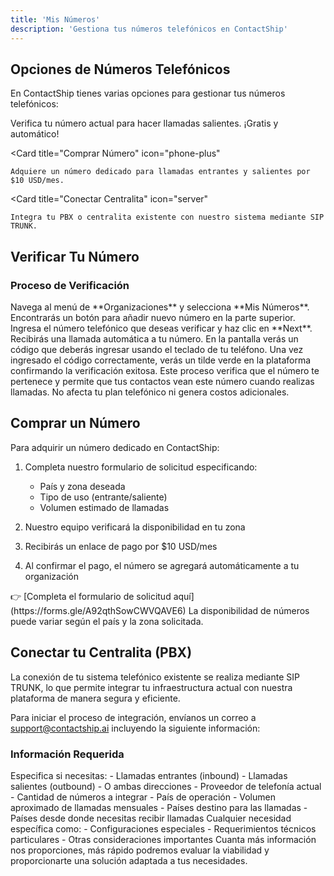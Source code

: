 ```yaml
---
title: 'Mis Números'
description: 'Gestiona tus números telefónicos en ContactShip'
---
```


## Opciones de Números Telefónicos

En ContactShip tienes varias opciones para gestionar tus números telefónicos:

<CardGroup cols={2}>
  <Card 
    title="Verificar Tu Número" 
    icon="phone-arrow-right"
  >
    Verifica tu número actual para hacer llamadas salientes. ¡Gratis y automático!
  </Card>

  <Card 
    title="Comprar Número" 
    icon="phone-plus"
  >
    Adquiere un número dedicado para llamadas entrantes y salientes por $10 USD/mes.
  </Card>

  <Card 
    title="Conectar Centralita" 
    icon="server"
  >
    Integra tu PBX o centralita existente con nuestro sistema mediante SIP TRUNK.
  </Card>
</CardGroup>

## Verificar Tu Número

### Proceso de Verificación

<Steps>
  <Step title="Acceder a Mis Números">
    Navega al menú de **Organizaciones** y selecciona **Mis Números**. Encontrarás un botón para añadir nuevo número en la parte superior.
  </Step>
  <Step title="Ingresar Número">
    Ingresa el número telefónico que deseas verificar y haz clic en **Next**.
  </Step>
  <Step title="Verificación por Llamada">
    Recibirás una llamada automática a tu número. En la pantalla verás un código que deberás ingresar usando el teclado de tu teléfono.
  </Step>
  <Step title="Confirmación">
    Una vez ingresado el código correctamente, verás un tilde verde en la plataforma confirmando la verificación exitosa.
  </Step>
</Steps>

<Note>
Este proceso verifica que el número te pertenece y permite que tus contactos vean este número cuando realizas llamadas. No afecta tu plan telefónico ni genera costos adicionales.
</Note>

## Comprar un Número

Para adquirir un número dedicado en ContactShip:

1. Completa nuestro formulario de solicitud especificando:
   - País y zona deseada
   - Tipo de uso (entrante/saliente)
   - Volumen estimado de llamadas

2. Nuestro equipo verificará la disponibilidad en tu zona
3. Recibirás un enlace de pago por $10 USD/mes
4. Al confirmar el pago, el número se agregará automáticamente a tu organización

<Note>
👉 [Completa el formulario de solicitud aquí](https://forms.gle/A92qthSowCWVQAVE6)
</Note>

<Warning>
La disponibilidad de números puede variar según el país y la zona solicitada.
</Warning>

## Conectar tu Centralita (PBX)

La conexión de tu sistema telefónico existente se realiza mediante SIP TRUNK, lo que permite integrar tu infraestructura actual con nuestra plataforma de manera segura y eficiente.

Para iniciar el proceso de integración, envíanos un correo a [support@contactship.ai](mailto:support@contactship.ai) incluyendo la siguiente información:

### Información Requerida

<Steps>
  <Step title="Tipo de Llamadas">
    Especifica si necesitas:
    - Llamadas entrantes (inbound)
    - Llamadas salientes (outbound)
    - O ambas direcciones
  </Step>
  <Step title="Detalles del Sistema Actual">
    - Proveedor de telefonía actual
    - Cantidad de números a integrar
    - País de operación
  </Step>
  <Step title="Volumen y Alcance">
    - Volumen aproximado de llamadas mensuales
    - Países destino para las llamadas
    - Países desde donde necesitas recibir llamadas
  </Step>
  <Step title="Requisitos Adicionales">
    Cualquier necesidad específica como:
    - Configuraciones especiales
    - Requerimientos técnicos particulares
    - Otras consideraciones importantes
  </Step>
</Steps>

<Tip>
Cuanta más información nos proporciones, más rápido podremos evaluar la viabilidad y proporcionarte una solución adaptada a tus necesidades.
</Tip> 